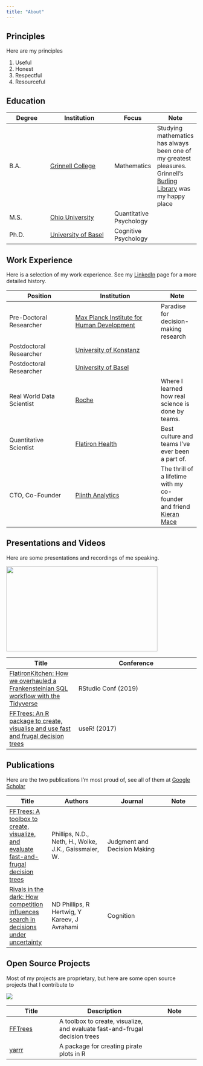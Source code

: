 ```yaml
---
title: "About"
---
```


## Principles

Here are my principles

1. Useful
2. Honest
3. Respectful
4. Resourceful

## Education

| Degree | Institution | Focus | Note |
|--------|-------------|------|------|
| B.A.   | [Grinnell College](www.grinnell.edu)  | Mathematics | Studying mathematics has always been one of my greatest pleasures. Grinnell's [Burling Library](https://www.grinnell.edu/spaces/burling-library) was my happy place|
| M.S.   | [Ohio University](www.ohio.edu) | Quantitative Psychology | |
| Ph.D.  | [University of Basel](www.unibas.ch) | Cognitive Psychology | |

## Work Experience

Here is a selection of my work experience. See my [LinkedIn](https://www.linkedin.com/in/nathanieldphillips/) page for a more detailed history.

| Position | Institution | Note |
|----------|-------------|------|
| Pre-Doctoral Researcher | [Max Planck Institute for Human Development](https://www.mpib-berlin.mpg.de/en) | Paradise for decision-making research|
| Postdoctoral Researcher | [University of Konstanz](https://www.uni-konstanz.de/en/) | |
| Postdoctoral Researcher | [University of Basel](https://www.unibas.ch) | |
| Real World Data Scientist | [Roche](https://www.roche.com) | Where I learned how real science is done by teams.|
| Quantitative Scientist | [Flatiron Health](https://www.flatiron.com) | Best culture and teams I've ever been a part of.|
| CTO, Co-Founder | [Plinth Analytics](https://www.plinth.co) | The thrill of a lifetime with my co-founder and friend  [Kieran Mace](https://www.linkedin.com/in/kieranmace/)|

## Presentations and Videos

Here are some presentations and recordings of me speaking.

<p><a href="https://posit.co/resources/videos/flatironkitchen-how-we-overhauled-a-frankensteinian-sql-workflow-with-the-tidyverse/?wvideo=7mp0kqqdte"><img src="https://embed-ssl.wistia.com/deliveries/11d7a43ff9a4bcaa41f76c93736f718d.jpg?image_play_button_size=2x&amp;image_crop_resized=960x540&amp;image_play_button=1&amp;image_play_button_color=4287c7e0" width="400" height="225" style="width: 400px; height: 225px;"></a></p><p><a href="https://posit.co/resources/videos/flatironkitchen-how-we-overhauled-a-frankensteinian-sql-workflow-with-the-tidyverse/?wvideo=7mp0kqqdte"></a></p>

| Title | Conference |
|-------|------------|
| [FlatironKitchen: How we overhauled a Frankensteinian SQL workflow with the Tidyverse](https://posit.co/resources/videos/flatironkitchen-how-we-overhauled-a-frankensteinian-sql-workflow-with-the-tidyverse/)| RStudio Conf (2019)|
| [FFTrees: An R package to create, visualise and use fast and frugal decision trees](https://learn.microsoft.com/en-us/events/user-international-r-user-conferences-user-international-r-user-2017-conference/fftrees-r-package-to-create-visualise-use-fast-frugal-decision-trees) | useR! (2017)|

## Publications

Here are the two publications I'm most proud of, see all of them at [Google Scholar](https://scholar.google.com/citations?user=ThWbpDQAAAAJ&hl=en)

| Title | Authors | Journal | Note |
|-------|---------|---------|------|
| [FFTrees: A toolbox to create, visualize, and evaluate fast-and-frugal decision trees](https://scholar.google.com/citations?view_op=view_citation&hl=en&user=ThWbpDQAAAAJ&citation_for_view=ThWbpDQAAAAJ:9vf0nzSNQJEC) | Phillips, N.D., Neth, H., Woike, J.K., Gaissmaier, W. | Judgment and Decision Making | |
| [Rivals in the dark: How competition influences search in decisions under uncertainty](https://scholar.google.com/citations?view_op=view_citation&hl=en&user=ThWbpDQAAAAJ&citation_for_view=ThWbpDQAAAAJ:2osOgNQ5qMEC) | ND Phillips, R Hertwig, Y Kareev, J Avrahami | Cognition | |

## Open Source Projects

Most of my projects are proprietary, but here are some open source projects that I contribute to

![](https://github.com/ndphillips/FFTrees/raw/master/man/figures/README-example-heart-plot-1.png)

| Title | Description | Note |
|-------|-------------|------|
| [FFTrees](https://github.com/ndphillips/FFTrees) | A toolbox to create, visualize, and evaluate fast-and-frugal decision trees | |
| [yarrr](https://github.com/ndphillips/yarrr) | A package for creating pirate plots in R | |

